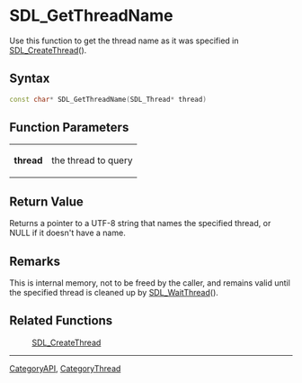 
= SDL_GetThreadName =
Use this function to get the thread name as it was specified in [[SDL_CreateThread]]().


== Syntax ==
<syntaxhighlight lang='c++'>
const char* SDL_GetThreadName(SDL_Thread* thread)
</syntaxhighlight>

== Function Parameters ==
{|
|'''thread'''
|the thread to query
|}

== Return Value ==
Returns a pointer to a UTF-8 string that names the specified thread, or NULL if it doesn't have a name.

== Remarks ==
This is internal memory, not to be freed by the caller, and remains valid until the specified thread is cleaned up by [[SDL_WaitThread]]().


== Related Functions ==
:[[SDL_CreateThread]]

----
[[CategoryAPI]], [[CategoryThread]]
